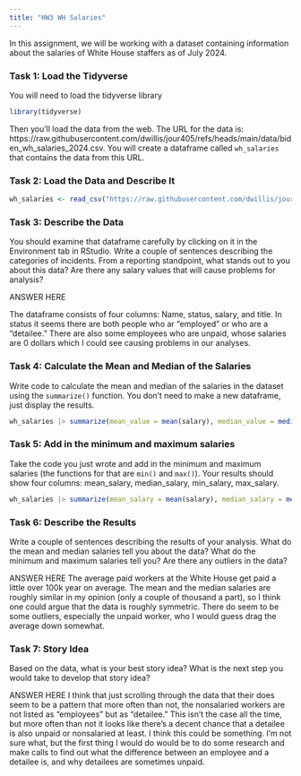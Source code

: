 ```yaml
---
title: "HW3 WH Salaries"
---
```


In this assignment, we will be working with a dataset containing information about the salaries of White House staffers as of July 2024.

### Task 1: Load the Tidyverse

You will need to load the tidyverse library

```r
library(tidyverse)
```

Then you'll load the data from the web. The URL for the data is: https://raw.githubusercontent.com/dwillis/jour405/refs/heads/main/data/biden_wh_salaries_2024.csv. You will create a dataframe called `wh_salaries` that contains the data from this URL.

### Task 2: Load the Data and Describe It

```r
wh_salaries <- read_csv("https://raw.githubusercontent.com/dwillis/jour405/refs/heads/main/data/biden_wh_salaries_2024.csv")
```
### Task 3: Describe the Data

You should examine that dataframe carefully by clicking on it in the Environment tab in RStudio. Write a couple of sentences describing the categories of incidents. From a reporting standpoint, what stands out to you about this data? Are there any salary values that will cause problems for analysis?

ANSWER HERE

The dataframe consists of four columns: Name, status, salary, and title. In status it seems there are both people who ar "employed" or who are a "detailee." There are also some employees who are unpaid, whose salaries are 0 dollars which I could see causing problems in our analyses.

### Task 4: Calculate the Mean and Median of the Salaries

Write code to calculate the mean and median of the salaries in the dataset using the `summarize()` function. You don't need to make a new dataframe, just display the results.

```r
wh_salaries |> summarize(mean_value = mean(salary), median_value = median(salary))
```

### Task 5: Add in the minimum and maximum salaries

Take the code you just wrote and add in the minimum and maximum salaries (the functions for that are `min()` and `max()`). Your results should show four columns: mean_salary, median_salary, min_salary, max_salary.

```r
wh_salaries |> summarize(mean_salary = mean(salary), median_salary = median(salary), min_salary = min(salary), max_salary = max(salary))
```

### Task 6: Describe the Results

Write a couple of sentences describing the results of your analysis. What do the mean and median salaries tell you about the data? What do the minimum and maximum salaries tell you? Are there any outliers in the data?

ANSWER HERE
The average paid workers at the White House get paid a little over 100k year on average. The mean and the median salaries are roughly similar in my opinion (only a couple of thousand a part), so I think one could argue that the data is roughly symmetric. There do seem to be some outliers, especially the unpaid worker, who I would guess drag the average down somewhat.

### Task 7: Story Idea

Based on the data, what is your best story idea? What is the next step you would take to develop that story idea?

ANSWER HERE
I think that just scrolling through the data that their does seem to be a pattern that more often than not, the nonsalaried workers are not listed as "employees" but as "detailee." This isn't the case all the time, but more often than not it looks like there's a decent chance that a detailee is also unpaid or nonsalaried at least. I think this could be something. I'm not sure what, but the first thing I would do would be to do some research and make calls to find out what the difference between an employee and a detailee is, and why detailees are sometimes unpaid.
